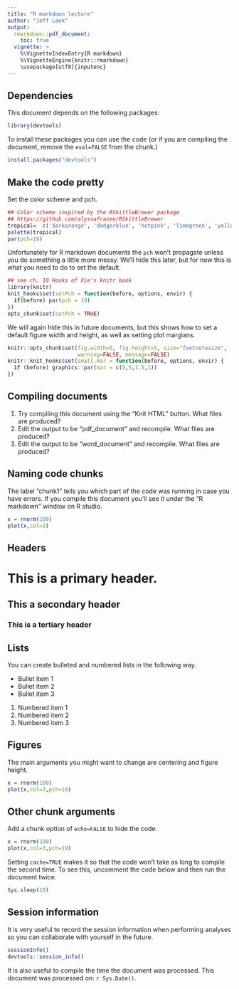 ```yaml
---
title: "R markdown lecture"
author: "Jeff Leek"
output:
  rmarkdown::pdf_document:
    toc: true
  vignette: >  
    %\VignetteIndexEntry{R markdown}
    %\VignetteEngine{knitr::rmarkdown}
    \usepackage[utf8]{inputenc}
---
```




## Dependencies

This document depends on the following packages:

```r
library(devtools)
```

To install these packages you can use the code (or if you are compiling the document, remove the `eval=FALSE` from the chunk.)

```r
install.packages("devtools")
```

## Make the code pretty

Set the color scheme and pch.
```r
## Color scheme inspired by the RSkittleBrewer package
## https://github.com/alyssafrazee/RSkittleBrewer
tropical=  c('darkorange', 'dodgerblue', 'hotpink', 'limegreen', 'yellow')
palette(tropical)
par(pch=19)
```

Unfortunately for R markdown documents the `pch` won't propagate unless you do something a little more messy. We'll hide this later, but for now this is what you need to do to set the default. 

```r
## see ch. 10 Hooks of Xie's knitr book
library(knitr)
knit_hooks$set(setPch = function(before, options, envir) {
  if(before) par(pch = 19)
})
opts_chunk$set(setPch = TRUE)
```

We will again hide this in future documents, but this shows how to set a default figure width and height, as well as setting plot margians. 


```r
knitr::opts_chunk$set(fig.width=5, fig.height=5, size="footnotesize",
                      warning=FALSE, message=FALSE)
knitr::knit_hooks$set(small.mar = function(before, options, envir) {
  if (before) graphics::par(mar = c(5,5,1.5,1))
})
```



## Compiling documents

1. Try compiling this document using the "Knit HTML" button. What files are produced?
2. Edit the output to be "pdf_document" and recompile. What files are produced?
3. Edit the output to be "word_document" and recompile. What files are produced?


## Naming code chunks

The label "chunk1" tells you which part of the code was running in case you have errors. If you compile this document you'll see it under the "R markdown" window on R studio. 


```r
x = rnorm(100)
plot(x,col=3)
```

## Headers

# This is a primary header.
## This a secondary header
### This is a tertiary header


## Lists

You can create bulleted and numbered lists in the following way. 

* Bullet item 1
* Bullet item 2
* Bullet item 3

1. Numbered item 1
2. Numbered item 2
3. Numbered item 3

## Figures

The main arguments you might want to change are centering and figure height. 

```r
x = rnorm(100)
plot(x,col=3,pch=19)
```


## Other chunk arguments

Add a chunk option of `echo=FALSE` to hide the code. 

```r
x = rnorm(100)
plot(x,col=3,pch=19)
```

Setting `cache=TRUE` makes it so that the code won't take as long to compile the second time. To see this, uncomment the code below and then run the document twice. 

```r
Sys.sleep(10)
```

## Session information


It is very useful to record the session information when performing analyses so you can collaborate with yourself in the future. 

```r
sessionInfo()
devtools::session_info()
```


It is also useful to compile the time the document was processed. This document was processed on: `r Sys.Date()`.


